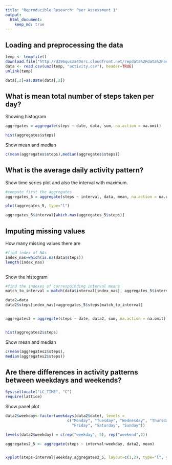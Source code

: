 ```yaml
---
title: "Reproducible Research: Peer Assessment 1"
output: 
  html_document:
    keep_md: true
---
```



## Loading and preprocessing the data

```r
temp <- tempfile()
download.file("http://d396qusza40orc.cloudfront.net/repdata%2Fdata%2Factivity.zip",temp)
data <- read.csv(unz(temp, "activity.csv"), header=TRUE)
unlink(temp)

data[,2]=as.Date(data[,2])

```



## What is mean total number of steps taken per day?

Showing histogram

```r
aggregates = aggregate(steps ~ date, data, sum, na.action = na.omit)

hist(aggregates$steps)
```

Show mean and median
```r
c(mean(aggregates$steps),median(aggregates$steps))

```


## What is the average daily activity pattern?

Show time series plot and also the interval with maximum.

```r
#compute first the aggregates
aggregates_5 = aggregate(steps ~ interval, data, mean, na.action = na.omit)

plot(aggregates_5, type="l")

aggregates_5$interval[which.max(aggregates_5$steps)]


```



## Imputing missing values


How many missing values there are

```r
#find index of NAs
index_nas=which(is.na(data$steps))
length(index_nas)
 
```
Show the histogram
```r

#find the indexes of correspoinding interval means
match_to_interval = match(data$interval[index_nas], aggregates_5$interval)

data2=data
data2$steps[index_nas]=aggregates_5$steps[match_to_interval]


aggregates2 = aggregate(steps ~ date, data2, sum, na.action = na.omit)


hist(aggregates2$steps)
```


Show mean and median
```r
c(mean(aggregates2$steps),
median(aggregates2$steps))


```



## Are there differences in activity patterns between weekdays and weekends?


```r

Sys.setlocale("LC_TIME", "C")
require(lattice)
```
Show panel plot
```r
data2$weekday<-factor(weekdays(data2$date), levels = 
                           c("Monday", "Tuesday", "Wednesday", "Thursday", 
                             "Friday", "Saturday", "Sunday"))

levels(data2$weekday) = c(rep("weekday", 5), rep("weekend",2))

aggregates2_5 <- aggregate(steps ~ interval+weekday, data2, mean)


xyplot(steps~interval|weekday,aggregates2_5, layout=c(1,2), type="l", ylab="Number of steps" )

```



